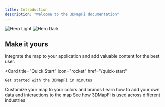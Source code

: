 ```yaml
---
title: Introduction
description: "Welcome to the 3DMapFi documentation"
---
```


<img
  className="block dark:hidden"
  src="/images/hero-light.png"
  alt="Hero Light"
/>
<img
  className="hidden dark:block"
  src="/images/hero-dark.png"
  alt="Hero Dark"
/>

## Make it yours

Integrate the map to your application and add valuable content for the best user.

<CardGroup cols={2}>

  <Card
    title="Quick Start"
    icon="rocket"
    href="/quick-start"
  >
    Get started with the 3DMapFi in minutes
  </Card>
  <Card
    title="Customize Map"
    icon="palette"
    href="/guides/map-styles"
  >
    Customize your map to your colors and brands
  </Card>
  <Card
    title="Add Data and Interactions"
    icon="screwdriver-wrench"
    href="/guides/user-interactions"
  >
    Learn how to add your own data and interactions to the map
  </Card>
  <Card
    title="Get Inspiration"
    icon="stars"
    href="/"
  >
    See how 3DMapFi is used across different industries
  </Card>
</CardGroup>
